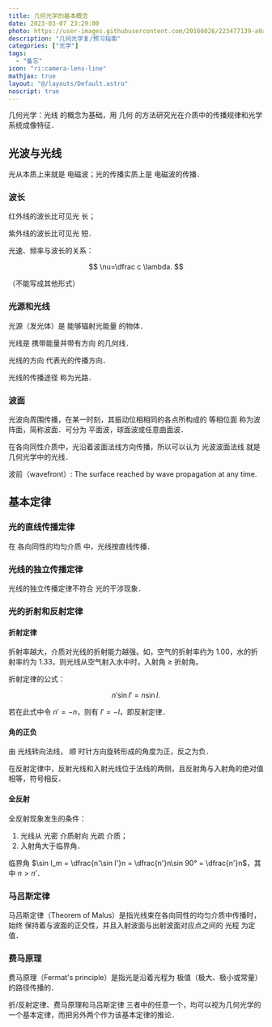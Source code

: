 ---
title: 几何光学的基本概念
date: 2023-03-07 23:29:00
photo: https://user-images.githubusercontent.com/20166026/223477139-a9a5112a-33f0-448b-89bb-0c13d1f0721d.jpg
description: "几何光学复/预习指南"
categories: ["光学"]
tags:
  - "备忘"
icon: "ri:camera-lens-line"
mathjax: true
layout: "@/layouts/Default.astro"
noscript: true
---


几何光学：<C>光线</C> 的概念为基础，用 <C>几何</C> 的方法研究光在介质中的传播规律和光学系统成像特征．

## 光波与光线

光从本质上来就是 <C>电磁波</C>；光的传播实质上是 <C>电磁波的传播</C>．

### 波长

红外线的波长比可见光 <C>长</C>；

紫外线的波长比可见光 <C>短</C>．

光速、频率与波长的关系：

$$ \nu=\dfrac c \lambda. $$

（不能写成其他形式）

### 光源和光线

光源（发光体）是 <C>能够辐射光能量</C> 的物体．

光线是 <C>携带能量并带有方向</C> 的几何线．

<C>光线的方向</C> 代表光的传播方向．

<C>光线的传播途径</C> 称为光路．

### 波面

光波向周围传播，在某一时刻，其振动位相相同的各点所构成的 <C>等相位面</C> 称为波阵面，简称波面．可分为 <C>平面波，球面波或任意曲面波</C>．

在各向同性介质中，光沿着波面法线方向传播，所以可以认为 <C>光波波面法线</C> 就是几何光学中的光线．

波前（wavefront）: The surface reached by wave propagation at any time.

## 基本定律

### 光的直线传播定律

在 <C>各向同性的均匀介质</C> 中，光线按直线传播．

### 光线的独立传播定律

光线的独立传播定律不符合 <C>光的干涉现象</C>．

### 光的折射和反射定律

#### 折射定律

折射率越大，介质对光线的折射能力越强。如，空气的折射率约为 $1.00$，水的折射率约为 $1.33$，则光线从空气射入水中时，入射角 $\geq$ 折射角。

折射定律的公式：

$$ n'\sin I'=n\sin I. $$

若在此式中令 $n'=-n$，则有 $I'=-I$，即反射定律．

#### 角的正负

由 <C>光线转向法线</C>， <C>顺</C> 时针方向旋转形成的角度为正，反之为负．

在反射定律中，反射光线和入射光线位于法线的两侧，且反射角与入射角的绝对值相等，符号相反．

#### 全反射

全反射现象发生的条件：

1. 光线从 <C>光密</C> 介质射向 <C>光疏</C> 介质；
2. 入射角大于临界角．

临界角 $\sin I_m = \dfrac{n'\sin I'}n = \dfrac{n'}n\sin 90° = \dfrac{n'}n$，其中 $n \gt n'$．

### 马吕斯定律

马吕斯定律（Theorem of Malus）是指光线束在各向同性的均匀介质中传播时，始终 <C>保持着与波面的正交性</C>，并且入射波面与出射波面对应点之间的 <C>光程</C> 为定值．

### 费马原理

费马原理（Fermat's principle）是指光是沿着光程为 <C>极值（极大、极小或常量）</C> 的路径传播的．

<C>折/反射定律、费马原理和马吕斯定律</C> 三者中的任意一个，均可以视为几何光学的一个基本定律，而把另外两个作为该基本定律的推论．
